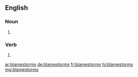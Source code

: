 ==English==

===Noun===
{{head|en|noun plural form}}

# {{plural of|blamestorm|lang=en}}

===Verb===
{{head|en|verb form}}

# {{en-third-person singular of|blamestorm}}

[[ar:blamestorms]]
[[de:blamestorms]]
[[fr:blamestorms]]
[[hi:blamestorms]]
[[mg:blamestorms]]